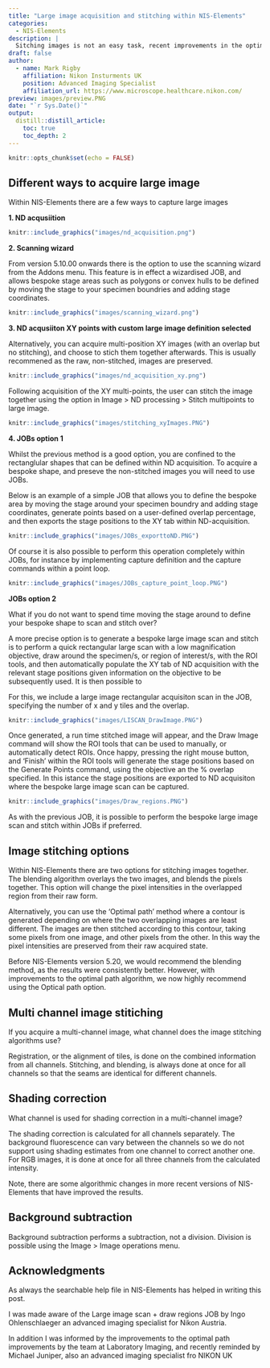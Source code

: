 ```yaml
---
title: "Large image acquisition and stitching within NIS-Elements"
categories:
  - NIS-Elements
description: |
  Sitching images is not an easy task, recent improvements in the optimal path algorithm in NIS-Elements has markedly reduced artefacts
draft: false
author:
  - name: Mark Rigby 
    affiliation: Nikon Insturments UK
    position: Advanced Imaging Specialist
    affiliation_url: https://www.microscope.healthcare.nikon.com/
preview: images/preview.PNG
date: "`r Sys.Date()`"
output:
  distill::distill_article:
    toc: true
    toc_depth: 2
---
```



```r
knitr::opts_chunk$set(echo = FALSE)
```

## Different ways to acquire large image

Within NIS-Elements there are a few ways to capture large images  

**1. ND acqusiition**


```r

knitr::include_graphics("images/nd_acquisition.png")

```

**2. Scanning wizard**


From version 5.10.00 onwards there is the option to use the scanning wizard from the Addons menu. This feature is in effect a wizardised JOB, and allows bespoke stage areas such as polygons or convex hulls to be defined by moving the stage to your specimen boundries and adding stage coordinates.  

```r

knitr::include_graphics("images/scanning_wizard.png")

```

**3. ND acqusiiton XY points with custom large image definition selected**

Alternatively, you can acquire multi-position XY images (with an overlap but no stitching), and choose to stich them together afterwards. This is usually recommened as the raw, non-stitched, images are preserved. 


```r

knitr::include_graphics("images/nd_acquisition_xy.png")

```

Following acquisition of the XY multi-points, the user can stitch the image together using the option in Image > ND processing > Stitch multipoints to large image. 

```r

knitr::include_graphics("images/stitching_xyImages.PNG")

```

**4. JOBs option 1**

Whilst the previous method is a good option, you are confined to the rectanglular shapes that can be defined within ND acquisition. To acquire a bespoke shape, and preseve the non-stitched images you will need to use JOBs.  

Below is an example of a simple JOB that allows you to define the bespoke area by moving the stage around your specimen boundry and adding stage coordinates, generate points based on a user-defined overlap percentage, and then exports the stage positions to the XY tab within ND-acquisition.  


```r

knitr::include_graphics("images/JOBs_exporttoND.PNG")

```

Of course it is also possible to perform this operation completely within JOBs, for instance by implementing capture definition and the capture commands within a point loop.

```r

knitr::include_graphics("images/JOBs_capture_point_loop.PNG")

```

**JOBs option 2**

What if you do not want to spend time moving the stage around to define your bespoke shape to scan and stitch over?  

A more precise option is to generate a bespoke large image scan and stitch is to perform a quick rectangular large scan with a low magnification objective, draw around the specimen/s, or region of interest/s, with the ROI tools, and then automatically populate the XY tab of ND acquisition with the relevant stage positions given information on the objective to be subsequently used. It is then possible to 

For this, we include a large image rectangular acquisiton scan in the JOB, specifying the number of x and y tiles and the overlap.   


```r

knitr::include_graphics("images/LISCAN_DrawImage.PNG")

```


Once generated, a run time stitched image will appear, and the Draw Image command will show the ROI tools that can be used to manually, or automatically detect ROIs. Once happy, pressing the right mouse button, and 'Finish' within the ROI tools will generate the stage positions based on the Generate Points command, using the objective an the % overlap specified. In this istance the stage positions are exported to ND acquisiton where the bespoke large image scan can be captured. 


```r

knitr::include_graphics("images/Draw_regions.PNG")

```


As with the previous JOB, it is possible to perform the bespoke large image scan and stitch within JOBs if preferred.  







## Image stitching options

Within NIS-Elements there are two options for stitching images together. The blending algorithm  overlays the two images, and blends the pixels together. This option will change the pixel intensities in the overlapped region from their raw form. 

Alternatively, you can use the 'Optimal path' method where a contour is generated depending on where the two overlapping images are least different. The images are then stitched according to this contour, taking some pixels from one image, and other pixels from the other. In this way the pixel intensities are preserved from their raw acquired state.

Before NIS-Elements version 5.20, we would recommend the blending method, as the results were consistently better. However, with improvements to the optimal path algorithm, we now highly recommend using the Optical path option.




## Multi channel image stitiching

If you acquire a multi-channel image, what channel does the image stitching algorithms use?  

Registration, or the alignment of tiles, is done on the combined information from all channels. Stitching, and blending, is always done at once for all channels so that the seams are identical for different channels.  


## Shading correction

What channel is used for shading correction in a multi-channel image?  

The shading correction is calculated for all channels separately. The background fluorescence can vary between the channels so we do not support using shading estimates from one channel to correct another one. For RGB images, it is done at once for all three channels from the calculated intensity.  

Note, there are some algorithmic changes in more recent versions of NIS-Elements that have improved the results.


## Background subtraction

Background subtraction performs a subtraction, not a division. Division is possible using the Image > Image operations menu.


## Acknowledgments {.appendix}

As always the searchable help file in NIS-Elements has helped in writing this post.  

I was made aware of the Large image scan + draw regions JOB by Ingo Ohlenschlaeger an advanced imaging specialist for Nikon Austria.


In addition I was informed by the improvements to the optimal path improvements by the team at Laboratory Imaging, and recently reminded by Michael Juniper, also an advanced imaging specialist fro NIKON UK



